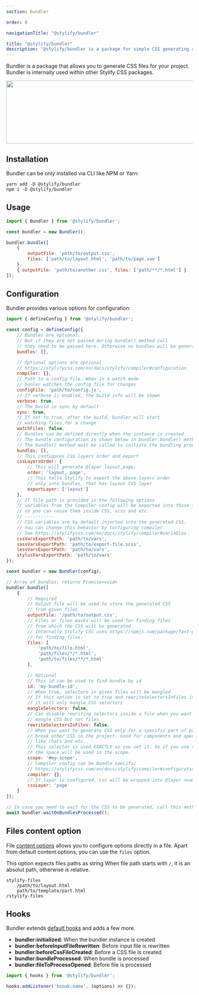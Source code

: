 ```yaml
---
section: bundler

order: 0

navigationTitle: "@stylify/bundler"

title: "@stylify/bundler"
description: "@stylify/bundler is a package for simple CSS generating and bundling in a project."
---
```


Bundler is a package that allows you to generate CSS files for your project. Bundler is internally used within other Stylify CSS packages.

<img src="/images/docs/bundler/bundler.png" alt="" width="914" height="170" loading="lazy" class="border-radius:4px" />

## Installation

Bundler can be only installed via CLI like NPM or Yarn:

```
yarn add -D @stylify/bundler
npm i -D @stylify/bundler
```

## Usage

```javascript
import { Bundler } from '@stylify/bundler';

const bundler = new Bundler();

bundler.bundle([
	{
		outputFile: 'path/to/output.css',
		files: ['path/to/layout.html', 'path/to/page.vue']
	},
	{ outputFile: 'path/to/another.css', files: ['path/**/*.html'] }
]);
```

## Configuration

Bundler provides various options for configuration:

```javascript
import { defineConfig } from '@stylify/bundler';

const config = defineConfig({
	// Bundles are optional.
	// But if they are not passed during bundle() method call
	// they need to be passed here. Otherwise no bundles will be generated
	bundles: [],

	// Optional options are optional
	// https://stylifycss.com/en/docs/stylify/compiler#configuration
	compiler: {},
	// Path to a config file. When in a watch mode
	// bunler watches the config file for changes
	configFile: 'path/to/config.js',
	// If verbose is enabled, the build info will be shown
	verbose: true,
	// The build is sync by default
	sync: true,
	// If set to true, after the build, bundler will start
	// watching files for a change
	watchFiles: false,
	// Bundles can be defined directly when the instance is created
	// The bundle configuration is shown below in bundler.bundle() method
	// The bundle() method must be called to initiate the bundling process
	bundles: [],
	// This configures CSS layers order and export
	cssLayersOrder: {
		// This will generate @layer layout,page;
		order: 'layout, page',
		// This tells Stylify to export the above layers order
		// only into bundles, that has layout CSS layer
		exportLayer: ['layout']
	},
	// If file path is provided in the following options
	// variables from the Compiler config will be exported into those files
	// so you can reuse them inside CSS, scss and etc.
	// -----------
	// CSS variables are by default injected into the generated CSS.
	// You can change this behavior by configuring compiler
	// See https://stylifycss.com/en/docs/stylify/compiler#variables
	cssVarsExportPath: 'path/to/vars',
	sassVarsExportPath: 'path/to/export-file.scss',
	lessVarsExportPath: 'path/to/vars',
	stylusVarsExportPath: 'path/to/vars'
});

const bundler = new Bundler(config);

// Array of bundles, returns Promise<void>
bundler.bundle([
	{
		// Required
		// Output file will be used to store the generated CSS
		// from given files
		outputFile: '/path/to/output.css',
		// Files or files masks will be used for finding files
		// from which the CSS will be generated.
		// Internally Stylify CSS uses https://npmjs.com/package/fast-glob
		// for finding files.
		files: [
			'path/to/file.html',
			'path/files/*/*.html',
			'path/to/files/**/*.html'
		],

		// Optional
		// This id can be used to find bundle by id
		id: 'my-bundle-id',
		// When true, selectors in given files will be mangled
		// If this option is set to true and rewriteSelectorsInFiles is false
		// it will only mangle CSS selectors
		mangleSelectors: false,
		// Can disable rewriting selectors inside a file when you want to just
		// mangle CSS but not files
		rewriteSelectorsInFiles: false,
		// When you want to generate CSS only for a specific part of page or don't want to
		// break other CSS in the project. Good for components and open source plugins
		// like chats and etc.
		// This selector is used EXACTLY as you set it. So if you use space on the end,
		// the space will be used in the scope.
		scope: '#my-scope',
		// Compiler config can be bundle specific
		// https://stylifycss.com/en/docs/stylify/compiler#configuration
		compiler: {},
		// If layer is configured, css will be wrapped into @layer <name> {}
		cssLayer: 'page'
	}
]);

// In case you need to wait for the CSS to be generated, call this method.
await bundler.waitOnBundlesProcessed();
```


## Files content option
File [content options](/en/docs/stylify/compiler#contentoptionsprocessors) allows you to configure options directly in a file. Apart from default content options, you can use the `files` option.

<DocsSection>
<div slot="description">

This option expects files paths as string When file path starts with `/`, it is an absolut path, otherwise is relative.

</div>
<div slot="code">

```
stylify-files
	/path/to/layout.html
	path/to/template/part.html
/stylify-files
```

</div>
</DocsSection>

## Hooks

Bundler extends [default hooks](/en/docs/stylify/compiler#hooks) and adds a few more.

<DocsSection>
<div slot="description">

- **bundler:initialized**: When the bundler instance is created
- **bundler:beforeInputFileRewritten**: Before input file is rewritten
- **bundler:beforeCssFileCreated**: Before a CSS file is created
- **bundler:bundleProcessed**: When bundle is processed
- **bundler:fileToProcessOpened**: Before file is processed

</div>
<div slot="code">

```javascript
import { hooks } from '@stylify/bundler';

hooks.addListener('hoook:name', (options) => {});
```

</div>
</DocsSection>

<WhereToNext packageName={null} />
